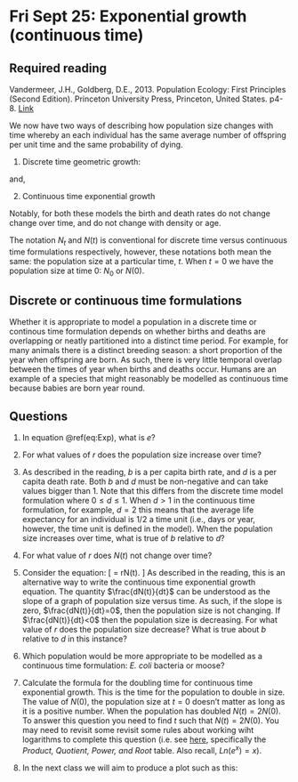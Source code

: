 # Fri Sept 25: Exponential growth (continuous time)

## Required reading
Vandermeer, J.H., Goldberg, D.E., 2013. Population Ecology: First Principles (Second Edition). Princeton University Press, Princeton, United States. p4-8. [Link](https://ebookcentral-proquest-com.qe2a-proxy.mun.ca/lib/mun/detail.action?docID=1205619)

We now have two ways of describing how population size changes with time whereby an each individual has the same average number of offspring per unit time and the same probability of dying.

1) Discrete time geometric growth:

\begin{equation}
N_t = N_0\lambda^t
(\#eq:Geo)
\end{equation}

and,

2) Continuous time exponential growth

\begin{equation}
N(t) = N(0)e^{rt}
(\#eq:Exp)
\end{equation}

Notably, for both these models the birth and death rates do not change change over time, and do not change with density or age.

The notation $N_t$ and $N(t)$ is conventional for discrete time versus continuous time formulations respectively, however, these notations both mean the same: the population size at a particular time, $t$. When $t=0$ we have the population size at time 0: $N_0$ or $N(0)$.

## Discrete or continuous time formulations
Whether it is appropriate to model a population in a discrete time or continous time formulation depends on whether births and deaths are overlapping or neatly partitioned into a distinct time period. For example, for many animals there is a distinct breeding season: a short proportion of the year when offspring are born. As such, there is very little temporal overlap between the times of year when births and deaths occur. Humans are an example of a species that might reasonably be modelled as continuous time because babies are born year round.

## Questions

1. In equation \@ref(eq:Exp), what is $e$?
2. For what values of $r$ does the population size increase over time?
3. As described in the reading, $b$ is a per capita birth rate, and $d$ is a per capita death rate. Both $b$ and $d$ must be non-negative and can take values bigger than 1. Note that this differs from the discrete time model formulation where $0 \leq d \leq 1$. When $d > 1$ in the continuous time formulation, for example, $d = 2$ this means that the average life expectancy for an individual is 1/2 a time unit (i.e., days or year, however, the time unit is defined in the model). When the population size increases over time, what is true of $b$ relative to $d$?
4. For what value of $r$ does $N(t)$ not change over time?
5. Consider the equation:
\[
\frac{dN(t)}{dt} = rN(t).
\]
As described in the reading, this is an alternative way to write the continuous time exponential growth equation. The quantity $\frac{dN(t)}{dt}$ can be understood as the slope of a graph of population size versus time. As such, if the slope is zero, $\frac{dN(t)}{dt}=0$, then the population size is not changing. If $\frac{dN(t)}{dt}<0$ then the population size is decreasing. For what value of $r$ does the population size decrease? What is true about $b$ relative to $d$ in this instance? 

6. Which population would be more appropriate to be modelled as a continuous time formulation: _E. coli_ bacteria or moose?

7. Calculate the formula for the doubling time for continuous time exponential growth. This is the time for the population to double in size. The value of $N(0)$, the population size at $t=0$ doesn't matter as long as it is a positive number. When the population has doubled $N(t) = 2N(0)$. To answer this question you need to find $t$ such that $N(t) = 2N(0)$. You may need to revisit some revisit some rules about working wiht logarithms to complete this question (i.e. see [here](https://en.wikipedia.org/wiki/Logarithm), specifically the _Product, Quotient, Power, and Root_ table. Also recall, $Ln(e^x) = x$).

8. In the next class we will aim to produce a plot such as this:


